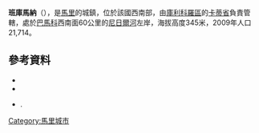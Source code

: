 '''班庫馬納'''（{{lang-fr|Bancoumana}}），是[[馬里|馬里]]的城鎮，位於該國西南部，由[[庫利科羅區|庫利科羅區]]的[[卡蒂省|卡蒂省]]負責管轄，處於[[巴馬科|巴馬科]]西南面60公里的[[尼日爾河|尼日爾河]]左岸，海拔高度345米，2009年人口21,714。

==參考資料==
*{{citation | url=http://instat.gov.ml/documentation/koulikoro.pdf | publisher=République de Mali: Institut National de la Statistique | title=Resultats Provisoires RGPH 2009 (Région de Koulikoro) | language=fr | accessdate=2015-07-16 | archive-date=2011-07-22 | archive-url=https://web.archive.org/web/20110722215741/http://instat.gov.ml/documentation/koulikoro.pdf | dead-url=no }}
*{{citation|title=Communes de la Région de Koulikoro |publisher=Ministère de l’administration territoriale et des collectivités locales, République du Mali |url=http://www.matcl.gov.ml/pdf/ComRegKoulikoro.pdf |language=fr |deadurl=yes |archiveurl=https://web.archive.org/web/20120309074136/http://www.matcl.gov.ml/pdf/ComRegKoulikoro.pdf |archivedate=2012-03-09 }}
*{{citation | title=Plan de Sécurité Alimentaire Commune Rurale de Bancoumana 2008-2012 | publisher=Commissariat à la Sécurité Alimentaire, République du Mali, USAID-Mali | year=2008 | url=http://www.aec.msu.edu/fs2/mali_fd_strtgy/plans/koulikoro/kati/P_S_A_Bancoumana.pdf | language=fr | deadurl=yes | archiveurl=https://web.archive.org/web/20120913110501/http://www.aec.msu.edu/fs2/mali_fd_strtgy/plans/koulikoro/kati/P_S_A_Bancoumana.pdf | archivedate=2012年9月13日 | df= }}.

{{Coord|12|12|17|N|8|16|0|W|display=title}}

{{庫利科羅區}}

[[Category:馬里城市|Category:馬里城市]]


{{Mali-geo-stub}}